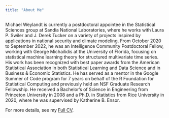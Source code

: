 ```yaml
---
title: "About Me"
---
```


Michael Weylandt is currently a postdoctoral appointee in the Statistical Sciences
group at Sandia National Laboratories, where he works with Laura P. Swiler and
J. Derek Tucker on a variety of projects inspired by applications in national
security and climate modeling. From October 2020 to September 2022, he was an Intelligence Community
Postdoctoral Fellow, working with George Michailidis at the University
of Florida, focusing on statistical machine learning theory for structured
multivariate time series. His work has been recognized with best paper awards from
the American Statistical Association in both Statistical Learning and
Data Science and in Business & Economic Statistics. He has served as a
mentor in the Google Summer of Code program for 7 years on behalf of
the R Foundation for Statistical Computing and previously held an NSF
Graduate Research Fellowship. He received a Bachelor's of Science in Engineering
from Princeton University in 2008 and a Ph.D. in Statistics from Rice University
in 2020, where he was supervised by Katherine B. Ensor.

For more details, see my [Full CV](assets/Weylandt_CV.pdf).

